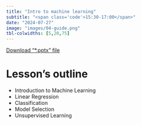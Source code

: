 ```yaml
---
title: "Intro to machine learning"
subtitle: "<span class='code'>15:30-17:00</span>"
date: "2024-07-27"
image: "images/04-guide.png"
tbl-colwidths: [5,20,75]
---
```



<!-- ma NOT OK anche .pptx  -->
<!-- ```{=html} -->
<!-- <iframe class="slide-deck" src="../lessons_slides/04_Pres_std1.pptx" height="420" width="747" style="border: 1px solid #2e3846;"></iframe> -->
<!-- ``` -->

<a href='../lessons_slides/04_Pres_std1.pptx' target="_blank"> Download "*.pptx" file </a>

# Lesson's outline

- Introduction to Machine Learning
- Linear Regression
- Classification
- Model Selection 
- Unsupervised Learning
